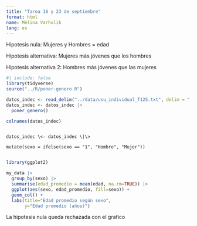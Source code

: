 ```yaml
---
title: "Tarea 16 y 23 de septiembre"
format: html
name: Melina Varhulik
lang: es
---
```


Hipotesis nula: Mujeres y Hombres = edad

Hipotesis alternativa: Mujeres más jóvenes que los hombres 

Hipotesis alternativa 2: Hombres más jóvenes que las mujeres

```r
#| include: false
library(tidyverse)
source("../R/poner-genero.R")
```

```r
datos_indec <- read_delim("../data/usu_individual_T125.txt", delim = ";")
datos_indec <- datos_indec |>
  poner_genero()

```

```r
colnames(datos_indec)
```


```

datos_indec \<- datos_indec \|\>

mutate(sexo = ifelse(sexo == "1", "Hombre", "Mujer"))


```

```r
library(ggplot2)

my_data |> 
  group_by(sexo) |> 
  summarise(edad_promedio = mean(edad, na.rm=TRUE)) |> 
  ggplot(aes(sexo, edad_promedio, fill=sexo)) +
  geom_col() +
  labs(title="Edad promedio según sexo",
       y="Edad promedio (años)")
```
La hipotesis nula queda rechazada con el grafico
```r




```
